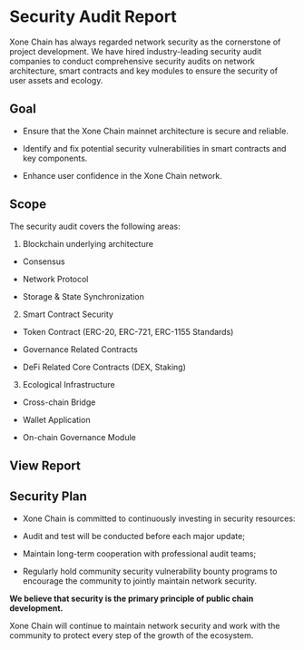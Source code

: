 
# Security Audit Report

Xone Chain has always regarded network security as the cornerstone of project development. We have hired industry-leading security audit companies to conduct comprehensive security audits on network architecture, smart contracts and key modules to ensure the security of user assets and ecology.

## Goal

- Ensure that the Xone Chain mainnet architecture is secure and reliable.

- Identify and fix potential security vulnerabilities in smart contracts and key components.

- Enhance user confidence in the Xone Chain network.

## Scope

The security audit covers the following areas:

1. Blockchain underlying architecture

  - Consensus

  - Network Protocol

  - Storage & State Synchronization

2. Smart Contract Security

  - Token Contract (ERC-20, ERC-721, ERC-1155 Standards)

  - Governance Related Contracts

  - DeFi Related Core Contracts (DEX, Staking)

3. Ecological Infrastructure

  - Cross-chain Bridge

  - Wallet Application

  - On-chain Governance Module

## View Report

<AuditReportList />

## Security Plan

- Xone Chain is committed to continuously investing in security resources:

- Audit and test will be conducted before each major update;

- Maintain long-term cooperation with professional audit teams;

- Regularly hold community security <Link className='text-primaryHue' isExternal showAnchorIcon href="/study/bug">vulnerability bounty programs</Link> to encourage the community to jointly maintain network security.

**We believe that security is the primary principle of public chain development.**

Xone Chain will continue to maintain network security and work with the community to protect every step of the growth of the ecosystem.

<ContactInfo />